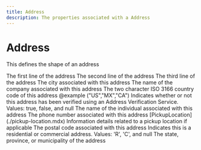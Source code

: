 ```yaml
---
title: Address
description: The properties associated with a Address
---
```


Address
===============================================
This defines the shape of an address


<Reference>
  <Field name="address_line_1" type="string" nullable={true}>
    <Description>
      The first line of the address
    </Description>
  </Field>
  <Field name="address_line_2" type="string" nullable={true}>
    <Description>
      The second line of the address
    </Description>
  </Field>
  <Field name="address_line_3" type="string" nullable={true}>
    <Description>
      The third line of the address
    </Description>
  </Field>
  <Field name="city" type="string" nullable={true}>
    <Description>
      The city associated with this address
    </Description>
  </Field>
  <Field name="company" type="string" nullable={true}>
    <Description>
      The name of the company associated with this address
    </Description>
  </Field>
  <Field name="country_code" type="string" nullable={true}>
    <Description>
      The two character ISO 3166 country code of this address @example ("US","MX","CA")
    </Description>
  </Field>
  <Field name="is_verified" type="boolean" nullable={true}>
    <Description>
      Indicates whether or not this address has been verified using an Address Verification Service. Values: true, false, and null
    </Description>
  </Field>
  <Field name="name" type="string" nullable={true}>
    <Description>
      The name of the individual associated with this address
    </Description>
  </Field>
  <Field name="phone" type="string" nullable={true}>
    <Description>
      The phone number associated with this address
    </Description>
  </Field>
  <Field name="pickup_location" nullable={true}>
    <Type>
      [PickupLocation](./pickup-location.mdx)
    </Type>
    <Description>
      Information details related to a pickup location if applicable
    </Description>
  </Field>
  <Field name="postal_code" type="string" nullable={true}>
    <Description>
      The postal code associated with this address
    </Description>
  </Field>
  <Field name="residential_indicator" type="string" nullable={true}>
    <Description>
      Indicates this is a residential or commercial address. Values: 'R', 'C', and null
    </Description>
  </Field>
  <Field name="state_province" type="string" nullable={true}>
    <Description>
      The state, province, or municipality of the address
    </Description>
  </Field>
</Reference>